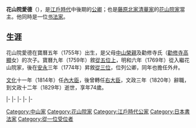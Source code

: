 {{東亞男性歷史人物
|名稱 = 花山院愛德
|出生日期 = [[寶曆_(日本)|寶曆]]五年三月初三（1755年4月14日）
|逝世日期 = [[文政|文政]]十二年三月十六（{{death date and age|1829|4|19|1755|4|14}}）
|法號 = 溫恭院
|身份 = [[從一位|從一位]][[右大臣|右大臣]]
|主君 = [[桃園天皇|桃園天皇]]→[[後櫻町天皇|後櫻町天皇]]→[[後桃園天皇|後桃園天皇]]→[[光格天皇|光格天皇]]→[[仁孝天皇|仁孝天皇]]
|父親 = [[中山榮親|中山榮親]]
|母親 = 勸修寺氏
|養父 = {{link-ja|花山院長熙|花山院長熙}}
|正室 = 伊達富
|正室之父 = [[伊達村候|伊達村候]]
|繼室 = 蜂須賀靜子
|繼室之父 = {{link-ja|蜂須賀重隆|蜂須賀重隆}}
|子 = [[花山院家厚|花山院家厚]]、[[今城定章|今城定章]]、嘉丸
}}

{{japanese|japanese=花山院 愛徳|kana=かざんいん よしのり|romaji=Kazanin Yoshinori|kyujitai=花山院 愛德}}
'''花山院愛德'''（{{bd|1755年|4月14日|1829年|4月19日}}），是[[江戶時代|江戶時代]]中後期的[[公卿|公卿]]；也是[[藤原北家|藤原北家]][[清華家|清華家]]的[[花山院家|花山院家]]當主。他同時是一位[[书法家|书法家]]。

==生涯==
花山院愛德在寶曆五年（1755年）出生，是父母[[中山榮親|中山榮親]]及勸修寺氏（[[勸修寺高顯|勸修寺高顯]]女）的次子。寶曆九年（1759年）敘[[從五位|從五位上]]，明和六年（1769年）從{{link-ja|中山家|中山家}}入繼花山院家，後在[[安永|安永]]三年（1774年）昇敘[[從三位|從三位]]，位列公卿，同年也擔任{{link-ja|踏歌節會|踏歌節会}}外弁。

[[文化_(年號)|文化]]十一年（1814年）任[[內大臣_(日本)|內大臣]]，後曾轉任[[右大臣|右大臣]]，文政三年（1820年）辭職，到文政十二年（1829年）逝世，享年74歲。

{{start box|width=auto}}
{{s-pre}}
|-
{{s-before|{{link-ja|花山院長熙|花山院長熙}}}}
{{s-title|[[花山院家|花山院家]]當主|1769年9月13日－1829年4月19日}}
{{s-after|[[花山院家厚|花山院家厚]]}}
|-
{{s-off}}
|-
{{s-before|[[今出川實種|今出川實種]]}}
{{s-title|{{link-ja|近衛大將|近衛大将|右大將}}|1799年4月20日－1815年4月5日}}
{{s-after|rows=3|[[二條齊信|二條齊信]]}}
|-
{{s-before|[[近衛基前|近衛基前]]}}
{{s-title|[[內大臣_(日本)|內大臣]]|1814年11月9日－1815年4月5日}}
|-
{{s-before|[[鷹司政通|鷹司政通]]}}
{{s-title|[[右大臣|右大臣]]|1820年7月10日－1820年11月20日}}
{{end box}}

{{花山院家當主}}
[[Category:中山家|Category:中山家]]
[[Category:花山院家|Category:花山院家]]
[[Category:江戶時代公家|Category:江戶時代公家]]
[[Category:日本書法家|Category:日本書法家]]
[[Category:從一位受位者|Category:從一位受位者]]
